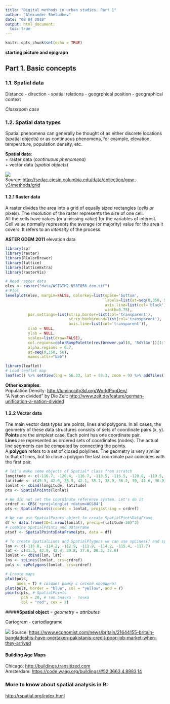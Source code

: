 ```yaml
---
title: "Digital methods in urban studies. Part 1"
author: "Alexander Sheludkov"
date: "08 04 2018"
output: html_document:
  toc: true
---
```


```r
knitr::opts_chunk$set(echo = TRUE)
```

**starting picture and epigraph**

## Part 1. Basic concepts
### 1.1. Spatial data

Distance - direction - spatial relations - geogrphical position - geographical context

*Classroom case*

### 1.2. Spatial data types

Spatial phenomena can generally be thought of as either discrete locations (spatial objects) or as continuous phenomena, for example, elevation, temperature, population density, etc.

**Spatial data**:  
+ raster data (*continuous phenomena*)  
+ vector data (*spatial objects*)

![](resources/grid_prop.gif)  
*Source*: <http://sedac.ciesin.columbia.edu/data/collection/gpw-v3/methods/grid>

#### 1.2.1 Raster data

A raster divides the area into a grid of equally sized rectangles (*cells* or pixels). The *resolution* of the raster represents the size of one cell.  
All the cells have values (or a missing value) for the variables of interest.  
Cell value normally represents the average (or majority) value for the area it covers. It refers to an *intensity* of the process.

**ASTER GDEM 2011** elevation data

```r

library(sp)
library(raster)
library(RColorBrewer)
library(lattice)
library(latticeExtra)
library(rasterVis)

# Read raster data
elev <- raster("data/ASTGTM2_N58E056_dem.tif")
# Plot 
levelplot(elev, margin=FALSE, colorkey=list(space='bottom',
                                            labels=list(at=seq(0,350, 50), font=4),
                                            axis.line=list(col='black'),
                                            width=0.75),    
          par.settings=list(strip.border=list(col='transparent'),
                            strip.background=list(col='transparent'),
                            axis.line=list(col='transparent')),
          xlab = NULL,
          ylab = NULL,
          scales=list(draw=FALSE),
          col.regions=colorRampPalette(rev(brewer.pal(8, 'RdYlGn'))[1:7]), 
          alpha.regions = 0.7,
          at=seq(0,350, 50),
          names.attr="bbb")

```

```r
library(leaflet)
# Load leaflet map
leaflet() %>% setView(lng = 56.33, lat = 58.3, zoom = 9) %>% addTiles()

```
<style></style>

**Other examples**:  
Population Density: <http://luminocity3d.org/WorldPopDen/>  
"A Nation divided" by Die Zeit:   <http://www.zeit.de/feature/german-unification-a-nation-divided>

#### 1.2.2 Vector data

The main vector data types are points, lines and polygons. In all cases, the geometry of these data structures consists of sets of coordinate pairs (x, y). **Points** are the simplest case. Each point has one coordinate pair.  
**Lines** are represented as ordered sets of coordinates (nodes). The actual line segments can be computed by connecting the points.  
A **polygon** refers to a set of closed polylines. The geometry is very similar to that of lines, but to close a polygon the last coordinate pair coincides with the first pair.

```r
# let’s make some objects of Spatial* class from scratch
longitude <- c(-116.7, -120.4, -116.7, -113.5, -115.5, -120.8, -119.5, -113.7, -113.7, -110.7)
latitude <- c(45.3, 42.6, 38.9, 42.1, 35.7, 38.9, 36.2, 39, 41.6, 36.9)
lonlat <- cbind(longitude, latitude)
pts <- SpatialPoints(lonlat)

# We did not set the coordinate reference system. Let's do it
crdref <- CRS('+proj=longlat +datum=WGS84')
pts <- SpatialPoints(coords = lonlat, proj4string = crdref)

# We can use SpatialPoints object to create SpatialPintsDataFrame
df <- data.frame(ID=1:nrow(lonlat), precip=(latitude-30)^3)
# combine SpatialPoints and DataFrame 
ptsdf <- SpatialPointsDataFrame(pts, data = df)

# To create SpatialLines and SpatialPlygons we can use spLines() and spPlolygons() (from raster package)
lon <- c(-116.8, -114.2, -112.9, -111.9, -114.2, -115.4, -117.7)
lat <- c(41.3, 42.9, 42.4, 39.8, 37.6, 38.3, 37.6)
lonlat <- cbind(lon, lat)
lns <- spLines(lonlat, crs=crdref)
pols <- spPolygons(lonlat, crs=crdref)

# Create maps
plot(pols,
     axes = T) # создает рамку с сеткой координат
plot(pols, border = "blue", col = "yellow", add = T)
points(pts, # SpatialPoints 
       pch = 20, # тип значка - точка
       col = "red", cex = 2)
```

#####**Spatial object** = *geometry* + *attributes*  

Cartogram - cartodiagrame  

![](resources/London.png)
Source: <https://www.economist.com/news/britain/21644155-britain-bangladeshis-have-overtaken-pakistanis-credit-poor-job-market-when-they-arrived>  

#### Building Age Maps
Chicago: <http://buildings.transitized.com>  
Amsterdam: <https://code.waag.org/buildings/#52.3663,4.8883,14>



### More to know about spatial analysis in R:

<http://rspatial.org/index.html>
